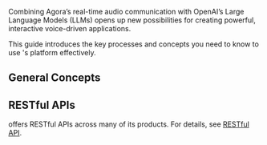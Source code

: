 
Combining Agora’s real-time audio communication with OpenAI’s Large Language Models (LLMs) opens up new possibilities for creating powerful, interactive voice-driven applications.

This guide introduces the key processes and concepts you need to know to use <Vg k="COMPANY" />'s platform effectively.

## General Concepts

<AppId />
<AppCertificate />
<Token />
<Channel />
<UserId />
<SD_RTN />
<Console />

## RESTful APIs

<Vg k="COMPANY" /> offers RESTful APIs across many of its products. For details, see [RESTful API](/video-calling/channel-management-api/overview).
